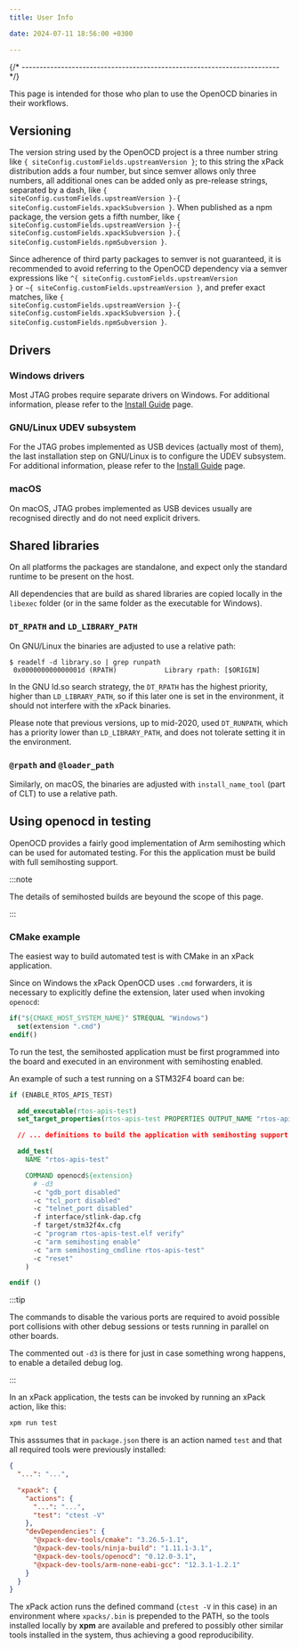 ```yaml
---
title: User Info

date: 2024-07-11 18:56:00 +0300

---
```



{/* ------------------------------------------------------------------------ */}

This page is intended for those who plan
to use the OpenOCD binaries in their workflows.

## Versioning

The version string used by the OpenOCD project is a three number string
like <code>{ siteConfig.customFields.upstreamVersion }</code>; to this string the xPack distribution adds a four number,
but since semver allows only three numbers, all additional ones can
be added only as pre-release strings, separated by a dash,
like <code>{ siteConfig.customFields.upstreamVersion }-{ siteConfig.customFields.xpackSubversion }</code>. When published as a npm package, the version gets
a fifth number, like <code>{ siteConfig.customFields.upstreamVersion }-{ siteConfig.customFields.xpackSubversion }.{ siteConfig.customFields.npmSubversion }</code>.

Since adherence of third party packages to semver is not guaranteed,
it is recommended to avoid referring to the OpenOCD dependency via
a semver expressions like <code>^{ siteConfig.customFields.upstreamVersion }</code> or
<code>~{ siteConfig.customFields.upstreamVersion }</code>, and prefer exact matches, like <code>{ siteConfig.customFields.upstreamVersion }-{ siteConfig.customFields.xpackSubversion }.{ siteConfig.customFields.npmSubversion }</code>.

## Drivers

### Windows drivers

Most JTAG probes require separate drivers on Windows.
For additional information, please refer to the
[Install Guide](/docs/install/) page.

### GNU/Linux UDEV subsystem

For the JTAG probes implemented as USB devices (actually most of them),
the last installation step on GNU/Linux is to configure the UDEV subsystem.
For additional information, please refer to the
[Install Guide](https://xpack.github.io/openocd/install/) page.

### macOS

On macOS, JTAG probes implemented as USB devices usually are
recognised directly and do not need explicit drivers.

## Shared libraries

On all platforms the packages are standalone, and expect only the standard
runtime to be present on the host.

All dependencies that are build as shared libraries are copied locally
in the `libexec` folder (or in the same folder as the executable for Windows).

### `DT_RPATH` and `LD_LIBRARY_PATH`

On GNU/Linux the binaries are adjusted to use a relative path:

```console
$ readelf -d library.so | grep runpath
 0x000000000000001d (RPATH)            Library rpath: [$ORIGIN]
```

In the GNU ld.so search strategy, the `DT_RPATH` has
the highest priority, higher than `LD_LIBRARY_PATH`, so if this later one
is set in the environment, it should not interfere with the xPack binaries.

Please note that previous versions, up to mid-2020, used `DT_RUNPATH`, which
has a priority lower than `LD_LIBRARY_PATH`, and does not tolerate setting
it in the environment.

### `@rpath` and `@loader_path`

Similarly, on macOS, the binaries are adjusted with `install_name_tool`
(part of CLT) to use a relative path.

## Using openocd in testing

OpenOCD provides a fairly good implementation of Arm semihosting
which can be used for automated testing. For this the application must
be build with full semihosting support.

:::note

The details of semihosted builds
are beyound the scope of this page.

:::

### CMake example

The easiest way to build automated test is with CMake in an xPack application.

Since on Windows the xPack OpenOCD uses `.cmd` forwarders, it is necessary
to explicitly define the extension, later used when invoking `openocd`:

```cmake
if("${CMAKE_HOST_SYSTEM_NAME}" STREQUAL "Windows")
  set(extension ".cmd")
endif()
```

To run the test, the semihosted application must be first programmed
into the board and executed in an environment with semihosting enabled.

An example of such a test running on a STM32F4 board can be:

```cmake
if (ENABLE_RTOS_APIS_TEST)

  add_executable(rtos-apis-test)
  set_target_properties(rtos-apis-test PROPERTIES OUTPUT_NAME "rtos-apis-test")

  // ... definitions to build the application with semihosting support ...

  add_test(
    NAME "rtos-apis-test"

    COMMAND openocd${extension}
      # -d3
      -c "gdb_port disabled"
      -c "tcl_port disabled"
      -c "telnet_port disabled"
      -f interface/stlink-dap.cfg
      -f target/stm32f4x.cfg
      -c "program rtos-apis-test.elf verify"
      -c "arm semihosting enable"
      -c "arm semihosting_cmdline rtos-apis-test"
      -c "reset"
    )

endif ()
```

:::tip

The commands to disable the various ports are required to avoid
possible port collisions with other debug sessions or tests running
in parallel on other boards.

The commented out `-d3` is there for just in case something wrong
happens, to enable a detailed debug log.

:::

In an xPack application, the tests can be invoked by running an xPack action,
like this:

```sh
xpm run test
```

This asssumes that in `package.json` there is an action named `test`
and that all required tools were previously installed:

```json
{
  "...": "...",

  "xpack": {
    "actions": {
      "...": "...",
      "test": "ctest -V"
    },
    "devDependencies": {
      "@xpack-dev-tools/cmake": "3.26.5-1.1",
      "@xpack-dev-tools/ninja-build": "1.11.1-3.1",
      "@xpack-dev-tools/openocd": "0.12.0-3.1",
      "@xpack-dev-tools/arm-none-eabi-gcc": "12.3.1-1.2.1"
    }
  }
}
```

The xPack action runs the defined command (`ctest -V` in this case)
in an environment where `xpacks/.bin` is prepended to the PATH, so
the tools installed locally by **xpm** are available and prefered to
possibly other similar tools installed in the system, thus
achieving a good reproducibility.
